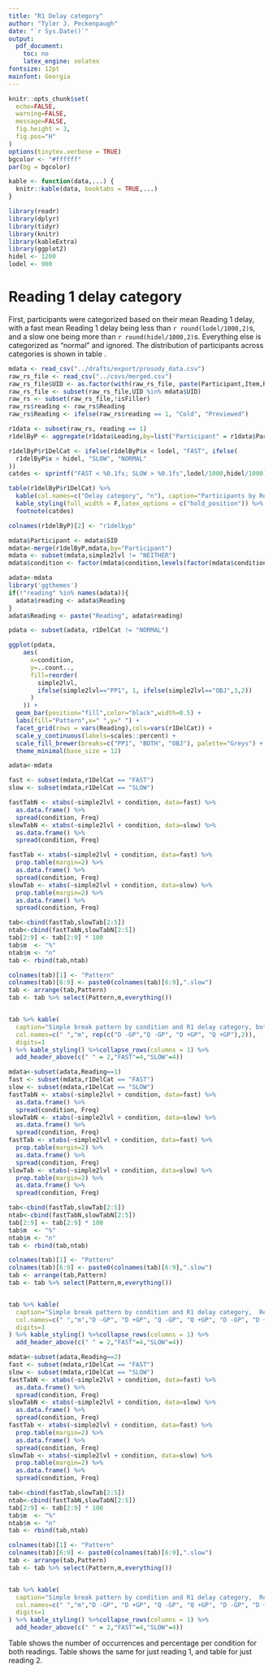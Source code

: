 ```yaml
---
title: "R1 Delay category"
author: "Tyler J. Peckenpaugh"
date: "`r Sys.Date()`"
output: 
  pdf_document:
    toc: no
    latex_engine: xelatex
fontsize: 12pt
mainfont: Georgia
---
```

```r
knitr::opts_chunk$set(
  echo=FALSE, 
  warning=FALSE, 
  message=FALSE, 
  fig.height = 3, 
  fig.pos="H"
)
options(tinytex.verbose = TRUE)
bgcolor <- "#ffffff"
par(bg = bgcolor)

kable <- function(data,...) {
  knitr::kable(data, booktabs = TRUE,...)
}

library(readr)
library(dplyr)
library(tidyr)
library(knitr)
library(kableExtra)
library(ggplot2)
hidel <- 1200
lodel <- 900
```

# Reading 1 delay category

First, participants were categorized based on their mean Reading 1 delay, with a fast mean Reading 1 delay being less than `r round(lodel/1000,2)`s, and a slow one being more than `r round(hidel/1000,2)`s. Everything else is categorized as "normal" and ignored. The distribution of participants across categories is shown in table \ref{tab:delcat}. 

```r

mdata <- read_csv("../drafts/export/prosody_data.csv")
raw_rs_file <- read_csv("../csvs/merged.csv")
raw_rs_file$UID <- as.factor(with(raw_rs_file, paste(Participant,Item,Reading,sep="-")))
raw_rs_file <- subset(raw_rs_file,UID %in% mdata$UID)
raw_rs <- subset(raw_rs_file,!isFiller)
raw_rs$reading <- raw_rs$Reading
raw_rs$Reading <- ifelse(raw_rs$reading == 1, "Cold", "Previewed")

r1data <- subset(raw_rs, reading == 1)
r1delByP <- aggregate(r1data$Leading,by=list("Participant" = r1data$Participant), FUN=mean)

r1delByP$r1DelCat <- ifelse(r1delByP$x < lodel, "FAST", ifelse(
  r1delByP$x > hidel, "SLOW", "NORMAL"
))
catdes <- sprintf("FAST < %0.1fs; SLOW > %0.1fs",lodel/1000,hidel/1000)

table(r1delByP$r1DelCat) %>% 
  kable(col.names=c("Delay category", "n"), caption="Participants by Reading 1 delay category") %>% 
  kable_styling(full_width = F,latex_options = c("hold_position")) %>% 
  footnote(catdes)

colnames(r1delByP)[2] <- "r1delbyp"

mdata$Participant <- mdata$SID
mdata<-merge(r1delByP,mdata,by="Participant")
mdata <- subset(mdata,simple2lvl != "NEITHER")
mdata$condition <- factor(mdata$condition,levels(factor(mdata$condition))[c(1,3,2,4)])
```

```r
adata<-mdata
library('ggthemes')
if(!"reading" %in% names(adata)){
  adata$reading <- adata$Reading
}
adata$Reading <- paste("Reading", adata$reading)

pdata <- subset(adata, r1DelCat != "NORMAL")

ggplot(pdata,    
    aes(
      x=condition,
      y=..count..,
      fill=reorder(
        simple2lvl,
        ifelse(simple2lvl=="PP1", 1, ifelse(simple2lvl=="OBJ",3,2))
      )
    )) +
  geom_bar(position="fill",color="black",width=0.5) +
  labs(fill="Pattern",x=" ",y=" ") +
  facet_grid(rows = vars(Reading),cols=vars(r1DelCat)) +
  scale_y_continuous(labels=scales::percent) + 
  scale_fill_brewer(breaks=c("PP1", "BOTH", "OBJ"), palette="Greys") +
  theme_minimal(base_size = 12)
```

```r
adata<-mdata

fast <- subset(mdata,r1DelCat == "FAST")
slow <- subset(mdata,r1DelCat == "SLOW")

fastTabN <- xtabs(~simple2lvl + condition, data=fast) %>% 
  as.data.frame() %>% 
  spread(condition, Freq)  
slowTabN <- xtabs(~simple2lvl + condition, data=slow) %>% 
  as.data.frame() %>% 
  spread(condition, Freq)

fastTab <- xtabs(~simple2lvl + condition, data=fast) %>% 
  prop.table(margin=2) %>% 
  as.data.frame() %>% 
  spread(condition, Freq)
slowTab <- xtabs(~simple2lvl + condition, data=slow) %>% 
  prop.table(margin=2) %>% 
  as.data.frame() %>% 
  spread(condition, Freq)

tab<-cbind(fastTab,slowTab[2:5])
ntab<-cbind(fastTabN,slowTabN[2:5])
tab[2:9] <- tab[2:9] * 100
tab$m  <- "%"
ntab$m <- "n"
tab <- rbind(tab,ntab)

colnames(tab)[1] <- "Pattern"
colnames(tab)[6:9] <- paste0(colnames(tab)[6:9],".slow")
tab <- arrange(tab,Pattern)
tab <- tab %>% select(Pattern,m,everything())


tab %>% kable(
  caption="Simple break pattern by condition and R1 delay category, both readings",
  col.names=c(" ","m", rep(c("D -GP","Q -GP", "D +GP", "Q +GP"),2)), 
  digits=1
) %>% kable_styling() %>%collapse_rows(columns = 1) %>%
  add_header_above(c(" " = 2,"FAST"=4,"SLOW"=4)) 

```


```r
mdata<-subset(adata,Reading==1)
fast <- subset(mdata,r1DelCat == "FAST")
slow <- subset(mdata,r1DelCat == "SLOW")
fastTabN <- xtabs(~simple2lvl + condition, data=fast) %>% 
  as.data.frame() %>% 
  spread(condition, Freq)
slowTabN <- xtabs(~simple2lvl + condition, data=slow) %>% 
  as.data.frame() %>% 
  spread(condition, Freq)
fastTab <- xtabs(~simple2lvl + condition, data=fast) %>% 
  prop.table(margin=2) %>% 
  as.data.frame() %>% 
  spread(condition, Freq)
slowTab <- xtabs(~simple2lvl + condition, data=slow) %>% 
  prop.table(margin=2) %>% 
  as.data.frame() %>% 
  spread(condition, Freq)

tab<-cbind(fastTab,slowTab[2:5])
ntab<-cbind(fastTabN,slowTabN[2:5])
tab[2:9] <- tab[2:9] * 100
tab$m  <- "%"
ntab$m <- "n"
tab <- rbind(tab,ntab)

colnames(tab)[1] <- "Pattern"
colnames(tab)[6:9] <- paste0(colnames(tab)[6:9],".slow")
tab <- arrange(tab,Pattern)
tab <- tab %>% select(Pattern,m,everything())


tab %>% kable(
  caption="Simple break pattern by condition and R1 delay category,  Reading 1",
  col.names=c(" ","m","D -GP", "D +GP", "Q -GP", "Q +GP", "D -GP", "D +GP", "Q -GP", "Q +GP"), 
  digits=1
) %>% kable_styling() %>%collapse_rows(columns = 1) %>%
  add_header_above(c(" " = 2,"FAST"=4,"SLOW"=4)) 

```


```r
mdata<-subset(adata,Reading==2)
fast <- subset(mdata,r1DelCat == "FAST")
slow <- subset(mdata,r1DelCat == "SLOW")
fastTabN <- xtabs(~simple2lvl + condition, data=fast) %>% 
  as.data.frame() %>% 
  spread(condition, Freq)
slowTabN <- xtabs(~simple2lvl + condition, data=slow) %>% 
  as.data.frame() %>% 
  spread(condition, Freq)
fastTab <- xtabs(~simple2lvl + condition, data=fast) %>% 
  prop.table(margin=2) %>% 
  as.data.frame() %>% 
  spread(condition, Freq)
slowTab <- xtabs(~simple2lvl + condition, data=slow) %>% 
  prop.table(margin=2) %>% 
  as.data.frame() %>% 
  spread(condition, Freq)

tab<-cbind(fastTab,slowTab[2:5])
ntab<-cbind(fastTabN,slowTabN[2:5])
tab[2:9] <- tab[2:9] * 100
tab$m  <- "%"
ntab$m <- "n"
tab <- rbind(tab,ntab)

colnames(tab)[1] <- "Pattern"
colnames(tab)[6:9] <- paste0(colnames(tab)[6:9],".slow")
tab <- arrange(tab,Pattern)
tab <- tab %>% select(Pattern,m,everything())


tab %>% kable(
  caption="Simple break pattern by condition and R1 delay category,  Reading 2",
  col.names=c(" ","m","D -GP", "D +GP", "Q -GP", "Q +GP", "D -GP", "D +GP", "Q -GP", "Q +GP"), 
  digits=1
) %>% kable_styling() %>%collapse_rows(columns = 1) %>%
  add_header_above(c(" " = 2,"FAST"=4,"SLOW"=4)) 

```


Table \ref{tab:both} shows the number of occurrences and percentage per condition for both readings. Table  \ref{tab:r1} shows the same for just reading 1, and table \ref{tab:r2} for just reading 2.